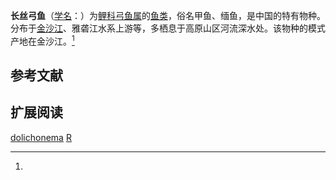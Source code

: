 {{Speciesbox
| name = 长丝弓鱼
| status = 
| status_system = 
| image = 
| genus = Racoma
| species = dolichonema
| authority = Herzenstein, 1889<ref name='id6216'>{{cite web| url =http://www.bioinfo.cn/db05/BjdwSpecies.php?action=view&id=6216| title =长丝弓鱼| work =中国动物物种编目数据库| publisher =中国科学院微生物研究所| author =中国科学院动物研究所| accessdate =2009-04-11| deadurl =yes| archiveurl =https://web.archive.org/web/20160305064611/http://www.bioinfo.cn/db05/BjdwSpecies.php?action=view&id=6216| archivedate =2016-03-05}}</ref>
}}

'''长丝弓鱼'''（[[学名|学名]]：{{lang|la|''Racoma dolichonema''}}）为[[鲤科|鲤科]][[弓鱼属|弓鱼属]]的[[鱼类|鱼类]]，俗名甲鱼、缅鱼，是中国的特有物种。分布于[[金沙江|金沙江]]、雅砻江水系上游等，多栖息于高原山区河流深水处。该物种的模式产地在金沙江。<ref name='id6216'/>

== 参考文献 ==
{{reflist}}

== 扩展阅读 ==
{{refbegin}}
{{wikispecies-inline|Racoma dolichonema|长丝弓鱼}}
{{refend}}
{{Taxonbar|from=Q3766316}}

[[Category:弓鱼属|dolichonema]]
[[Category:1889年描述的魚類|R]]


{{鯉形目小作品}}
